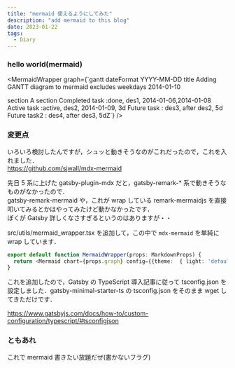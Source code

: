 ```yaml
---
title: "mermaid 使えるようにしてみた"
description: "add mermaid to this blog"
date: 2023-01-22
tags:
  - Diary
---
```


### hello world(mermaid)


<MermaidWrapper graph={`gantt
dateFormat  YYYY-MM-DD
title Adding GANTT diagram to mermaid
excludes weekdays 2014-01-10

section A section
Completed task            :done,    des1, 2014-01-06,2014-01-08
Active task               :active,  des2, 2014-01-09, 3d
Future task               :         des3, after des2, 5d
Future task2               :         des4, after des3, 5dZ`} />


### 変更点

いろいろ検討したんですが，シュッと動きそうなのがこれだったので，これを入れました．  
https://github.com/sjwall/mdx-mermaid

先日 5 系に上げた gatsby-plugin-mdx だと，gatsby-remark-* 系で動きそうなものがなかったので．  
gatsby-remark-mermaid や，これが wrap している remark-mermaidjs を直接叩いてみるとかはやってみたけど動かなかったです．  
ぼくが Gatsby 詳しくなさすぎるというのはありますが・・

src/utils/mermaid_wrapper.tsx を追加して，この中で `mdx-mermaid` を単純に wrap しています．  

```typescript jsx
export default function MermaidWrapper(props: MarkdownProps) {
  return <Mermaid chart={props.graph} config={{theme:  { light: 'default', dark: 'default' }}} />
}
```

これを追加したので，Gatsby の TypeScript 導入記事に従って tsconfig.json を設定しました．gatsby-minimal-starter-ts の tsconfig.json をそのまま wget してきただけです．

https://www.gatsbyjs.com/docs/how-to/custom-configuration/typescript/#tsconfigjson


### ともあれ

これで mermaid 書きたい放題だぜ(書かないフラグ)
